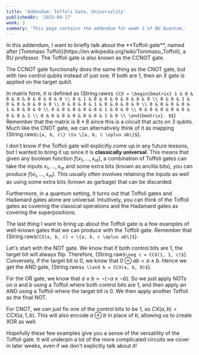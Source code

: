 ```yaml
---
title: 'Addendum: Toffoli Gate, Universality'
publishedAt: '2025-09-17'
week: 3
summary: 'This page contains the addendum for week 3 of BU Quantum.'
---
```

<KatexSpan>
In this addendum, I want to briefly talk about the **Toffoli gate**, named after [Tommaso Toffoli](https://en.wikipedia.org/wiki/Tommaso_Toffoli), a BU professor. The Toffoli gate is also known as the CCNOT gate.

The CCNOT gate functionally does the same thing as the CNOT gate, but with two control qubits instead of just one. If both are $1$, then an $X$ gate is applied on the target qubit.

In matrix form, it is defined as
{String.raw`$$
CCX = \begin{bmatrix}
1 & 0 & 0 & 0 & 0 & 0 & 0 & 0 \\
0 & 1 & 0 & 0 & 0 & 0 & 0 & 0 \\
0 & 0 & 1 & 0 & 0 & 0 & 0 & 0 \\
0 & 0 & 0 & 1 & 0 & 0 & 0 & 0 \\
0 & 0 & 0 & 0 & 1 & 0 & 0 & 0 \\
0 & 0 & 0 & 0 & 0 & 1 & 0 & 0 \\
0 & 0 & 0 & 0 & 0 & 0 & 0 & 1 \\
0 & 0 & 0 & 0 & 0 & 0 & 1 & 0 \\
\end{bmatrix}.
$$`}
Remember that the matrix is $8 \times 8$ since this is a circuit that acts on 3 qubits. Much like the CNOT gate, we can alternatively think of it as mapping {String.raw`$\{a, b, c\} \to \{a, b, c \oplus ab\}$`}.

I don't know if the Toffoli gate will explicitly come up in any future lessons, but I wanted to bring it up since it is **classically universal**. This means that given any boolean function $f(x_1,\dots,x_m)$, a combination of Toffoli gates can take the inputs $x_1,\dots,x_m$ and some extra bits (known as ancilla bits), you can produce $f(x_1,\dots,x_m)$. This usually often involves retaining the inputs as well as using some extra bits (known as garbage) that can be discarded.

Furthermore, in a quantum setting, it turns out that Toffoli gates and Hadamard gates alone are universal. Intuitively, you can think of the Toffoli gates as covering the classical operations and the Hadamard gates as covering the superpositions.

The last thing I want to bring up about the Toffoli gate is a few examples of well-known gates that we can produce with the Toffoli gate. Remember that {String.raw`$CCX(a, b, c) = \{a, b, c \oplus ab\}$`}.

Let's start with the NOT gate. We know that if both control bits are $1$, the target bit will always flip. Therefore, {String.raw`$\neg c = CCX(1, 1, c)$`}. Conversely, if the target bit is $0$, we know that $0 \oplus ab = a \land b$. Hence we get the AND gate, {String.raw`$a \land b = CCX(a, b, 0)$`}.

For the OR gate, we know that $a \lor b = \lnot (\lnot a \land \lnot b)$. So we just apply NOTs on $a$ and $b$ using a Toffoli where both control bits are $1$, and then apply an AND using a Toffoli where the target bit is $0$. We then apply another Toffoli as the final NOT.

For CNOT, we can just fix one of the control bits to be $1$, so $CX(a, b) = CCX(a, 1, b)$. This will also encode $a \oplus b$ in place of $b$, allowing us to create XOR as well.

Hopefully these few examples give you a sense of the versatility of the Toffoli gate. It will underpin a lot of the more complicated circuits we cover in later weeks, even if we don't explicitly talk about it!
</KatexSpan>